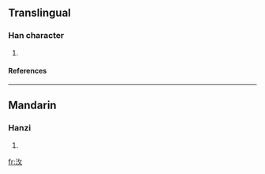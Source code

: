 ==Translingual==
===Han character===
{{Han char|rn=85|rad=水|as=04|sn=7|four=|canj=水竹水 (EHE), X水竹水 (XEHE)}}
# {{defn|Han|sort=水04}}
====References====
{{Han ref|kx=0605.050|dkj=17170|hdz=31554.030|uh=6C77|ud=27767}}

----
==Mandarin==
===Hanzi===
{{cmn-hanzi|pin=[[gāi]] ([[gai1]]), [[yǐ]] ([[yi3]]), [[zhōng]] ([[zhong1]])|wg=kai<sup>1</sup>, i<sup>3</sup>, chung<sup>1</sup>}}
# {{defn|Mandarin}}

[[fr:汷]]